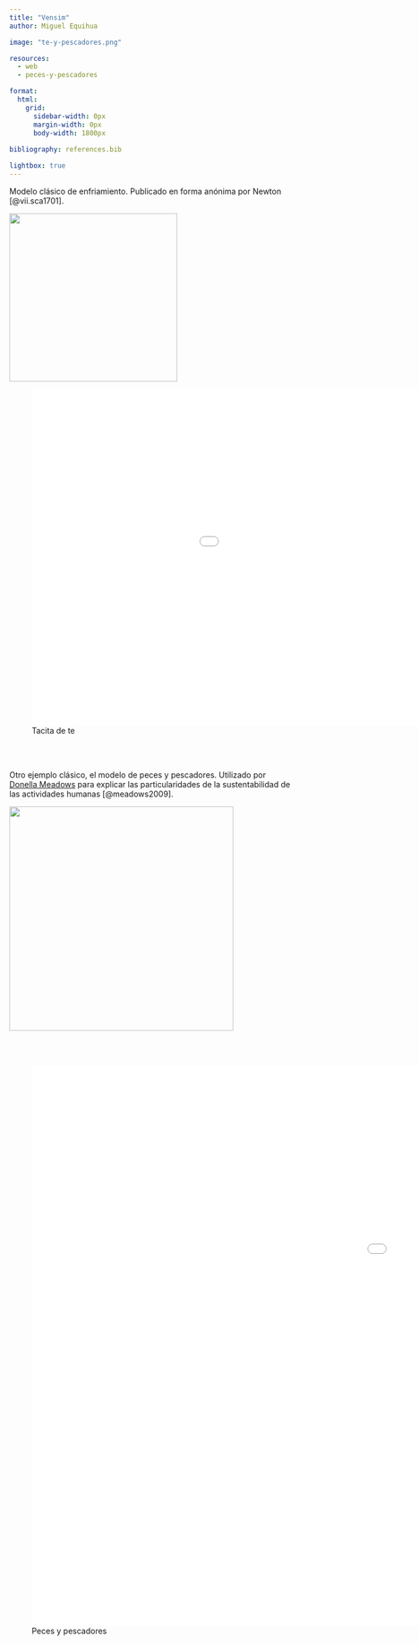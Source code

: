 ```yaml
---
title: "Vensim"
author: Miguel Equihua

image: "te-y-pescadores.png"

resources: 
  - web
  - peces-y-pescadores

format: 
  html: 
    grid: 
      sidebar-width: 0px
      margin-width: 0px
      body-width: 1800px
  
bibliography: references.bib

lightbox: true
---
```


Modelo clásico de enfriamiento. Publicado en forma anónima por Newton [@vii.sca1701].

![](artículo-newton.png){width="300"}

![Tacita de te](web/index.html){width="1200" height="600" max-width="100%"}

\
\

Otro ejemplo clásico, el modelo de peces y pescadores. Utilizado por [Donella Meadows](https://donellameadows.org/archives/a-tale-of-two-fisheries/) para explicar las particularidades de la sustentabilidad de las actividades humanas [@meadows2009].

![](donella-meadows-fishing.png){width="400"}

\
\

![Peces y pescadores](peces-y-pescadores/web/index.html){width="1800" height="1000" max-width="100%"}

